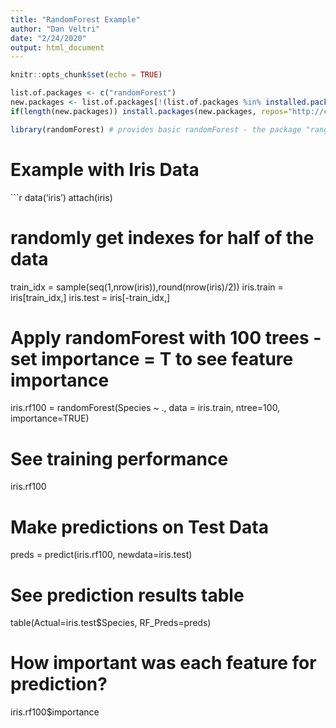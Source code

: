```yaml
---
title: "RandomForest Example"
author: "Dan Veltri"
date: "2/24/2020"
output: html_document
---
```



```r
knitr::opts_chunk$set(echo = TRUE)

list.of.packages <- c("randomForest")
new.packages <- list.of.packages[!(list.of.packages %in% installed.packages()[,"Package"])]
if(length(new.packages)) install.packages(new.packages, repos="http://cran.r-project.org")

library(randomForest) # provides basic randomForest - the package "ranger" is also good!
```

# Example with Iris Data 

```r
data('iris')
attach(iris)

# randomly get indexes for half of the data
train_idx = sample(seq(1,nrow(iris)),round(nrow(iris)/2))
iris.train = iris[train_idx,]
iris.test = iris[-train_idx,]


# Apply randomForest with 100 trees - set importance = T to see feature importance
iris.rf100 = randomForest(Species ~ ., data = iris.train, ntree=100, importance=TRUE)

# See training performance
iris.rf100

# Make predictions on Test Data
preds = predict(iris.rf100, newdata=iris.test)

# See prediction results table
table(Actual=iris.test$Species, RF_Preds=preds)

# How important was each feature for prediction?
iris.rf100$importance
